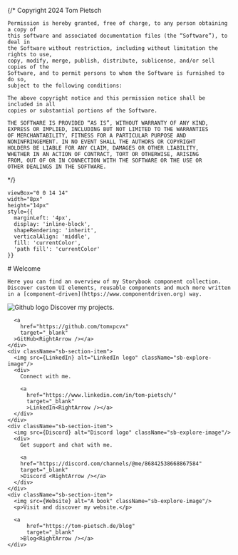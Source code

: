 {/*
	Copyright 2024 Tom Pietsch

	Permission is hereby granted, free of charge, to any person obtaining a copy of
	this software and associated documentation files (the “Software”), to deal in
	the Software without restriction, including without limitation the rights to use,
	copy, modify, merge, publish, distribute, sublicense, and/or sell copies of the
	Software, and to permit persons to whom the Software is furnished to do so,
	subject to the following conditions:

	The above copyright notice and this permission notice shall be included in all
	copies or substantial portions of the Software.

	THE SOFTWARE IS PROVIDED “AS IS”, WITHOUT WARRANTY OF ANY KIND,
	EXPRESS OR IMPLIED, INCLUDING BUT NOT LIMITED TO THE WARRANTIES
	OF MERCHANTABILITY, FITNESS FOR A PARTICULAR PURPOSE AND
	NONINFRINGEMENT. IN NO EVENT SHALL THE AUTHORS OR COPYRIGHT
	HOLDERS BE LIABLE FOR ANY CLAIM, DAMAGES OR OTHER LIABILITY,
	WHETHER IN AN ACTION OF CONTRACT, TORT OR OTHERWISE, ARISING
	FROM, OUT OF OR IN CONNECTION WITH THE SOFTWARE OR THE USE OR
	OTHER DEALINGS IN THE SOFTWARE.
*/}



    viewBox="0 0 14 14" 
    width="8px" 
    height="14px" 
    style={{ 
      marginLeft: '4px',
      display: 'inline-block',
      shapeRendering: 'inherit',
      verticalAlign: 'middle',
      fill: 'currentColor',
      'path fill': 'currentColor'
    }}
>
  <path d="m11.1 7.35-5.5 5.5a.5.5 0 0 1-.7-.7L10.04 7 4.9 1.85a.5.5 0 1 1 .7-.7l5.5 5.5c.2.2.2.5 0 .7Z" />
</svg>

<Meta title="Welcome" />

<div className="sb-container">
  <div className='sb-section-title'>
    # Welcome

    Here you can find an overview of my Storybook component collection. Discover custom UI elements, reusable components and much more written in a [component-driven](https://www.componentdriven.org) way.
    
  </div>
</div>

<div className="sb-section sb-socials">
    <div className="sb-section-item">
      <img src={Github} alt="Github logo" className="sb-explore-image"/>
      Discover my projects.

      <a
        href="https://github.com/tomxpcvx"
        target="_blank"
      >GitHub<RightArrow /></a>
    </div>
    <div className="sb-section-item">
      <img src={LinkedIn} alt="LinkedIn logo" className="sb-explore-image"/>
      <div>
        Connect with me.

        <a
          href="https://www.linkedin.com/in/tom-pietsch/"
          target="_blank"
          >LinkedIn<RightArrow /></a>
      </div>
    </div>
    <div className="sb-section-item">
      <img src={Discord} alt="Discord logo" className="sb-explore-image"/>
      <div>
        Get support and chat with me.
        
        <a
        href="https://discord.com/channels/@me/86842538668867584"
        target="_blank"
        >Discord <RightArrow /></a>
      </div>
    </div>
    <div className="sb-section-item">
      <img src={Website} alt="A book" className="sb-explore-image"/>
      <p>Visit and discover my website.</p>

      <a
          href="https://tom-pietsch.de/blog"
          target="_blank"
        >Blog<RightArrow /></a>
    </div>
</div>

<style>
  {`
  .sb-container {
    margin-bottom: 48px;
  }

  .sb-section {
    width: 100%;
    display: flex;
    flex-direction: row;
    gap: 20px;
  }

  img {
    object-fit: cover;
  }

  .sb-section-title {
    margin-bottom: 32px;
  }

  .sb-section a:not(h1 a, h2 a, h3 a) {
    font-size: 14px;
  }

  .sb-section-item, .sb-grid-item {
    flex: 1;
    display: flex;
    flex-direction: column;
  }

  .sb-socials {
    display: grid;
    grid-template-columns: repeat(4, 1fr);
  }

  .sb-socials p {
    margin-bottom: 10px;
  }

  .sb-explore-image {
    max-height: 32px;
    max-width: 32px;
    align-self: flex-start;
  }

  @media screen and (max-width: 600px) {
    .sb-section {
      flex-direction: column;
    }

    .sb-socials {
      grid-template-columns: repeat(2, 1fr);
    }

  }
  `}
</style>
